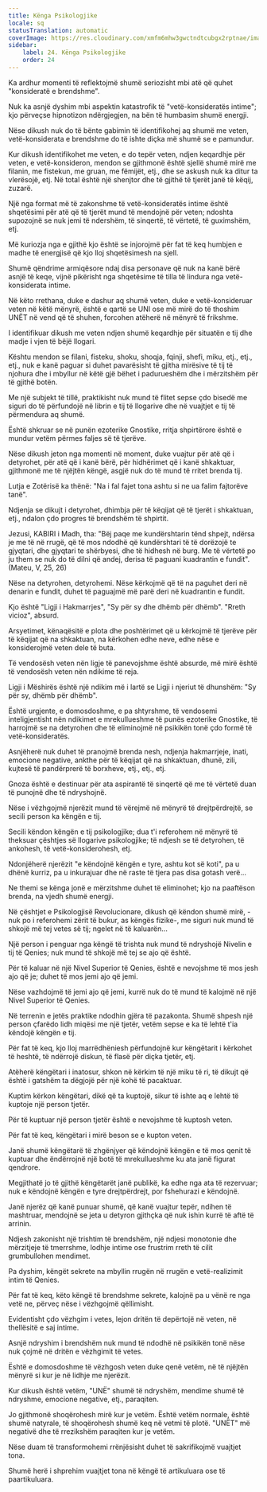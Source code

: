 ```yaml
---
title: Kënga Psikologjike
locale: sq
statusTranslation: automatic
coverImage: https://res.cloudinary.com/xmfm6mhw3gwctndtcubgx2rptnae/image/upload/v1740468922/small_cover_tratado_de_psicologia_revolucionaria_a4c0dca4e0.webp
sidebar:
    label: 24. Kënga Psikologjike
    order: 24
---
```

Ka ardhur momenti të reflektojmë shumë seriozisht mbi atë që quhet "konsideratë e brendshme".

Nuk ka asnjë dyshim mbi aspektin katastrofik të "vetë-konsideratës intime"; kjo përveçse hipnotizon ndërgjegjen, na bën të humbasim shumë energji.

Nëse dikush nuk do të bënte gabimin të identifikohej aq shumë me veten, vetë-konsiderata e brendshme do të ishte diçka më shumë se e pamundur.

Kur dikush identifikohet me veten, e do tepër veten, ndjen keqardhje për veten, e vetë-konsideron, mendon se gjithmonë është sjellë shumë mirë me filanin, me fistekun, me gruan, me fëmijët, etj., dhe se askush nuk ka ditur ta vlerësojë, etj. Në total është një shenjtor dhe të gjithë të tjerët janë të këqij, zuzarë.

Një nga format më të zakonshme të vetë-konsideratës intime është shqetësimi për atë që të tjerët mund të mendojnë për veten; ndoshta supozojnë se nuk jemi të ndershëm, të sinqertë, të vërtetë, të guximshëm, etj.

Më kuriozja nga e gjithë kjo është se injorojmë për fat të keq humbjen e madhe të energjisë që kjo lloj shqetësimesh na sjell.

Shumë qëndrime armiqësore ndaj disa personave që nuk na kanë bërë asnjë të keqe, vijnë pikërisht nga shqetësime të tilla të lindura nga vetë-konsiderata intime.

Në këto rrethana, duke e dashur aq shumë veten, duke e vetë-konsideruar veten në këtë mënyrë, është e qartë se UNI ose më mirë do të thoshim UNËT në vend që të shuhen, forcohen atëherë në mënyrë të frikshme.

I identifikuar dikush me veten ndjen shumë keqardhje për situatën e tij dhe madje i vjen të bëjë llogari.

Kështu mendon se filani, fisteku, shoku, shoqja, fqinji, shefi, miku, etj., etj., etj., nuk e kanë paguar si duhet pavarësisht të gjitha mirësive të tij të njohura dhe i mbyllur në këtë gjë bëhet i padurueshëm dhe i mërzitshëm për të gjithë botën.

Me një subjekt të tillë, praktikisht nuk mund të flitet sepse çdo bisedë me siguri do të përfundojë në librin e tij të llogarive dhe në vuajtjet e tij të përmendura aq shumë.

Është shkruar se në punën ezoterike Gnostike, rritja shpirtërore është e mundur vetëm përmes faljes së të tjerëve.

Nëse dikush jeton nga momenti në moment, duke vuajtur për atë që i detyrohet, për atë që i kanë bërë, për hidhërimet që i kanë shkaktuar, gjithmonë me të njëjtën këngë, asgjë nuk do të mund të rritet brenda tij.

Lutja e Zotërisë ka thënë: "Na i fal fajet tona ashtu si ne ua falim fajtorëve tanë".

Ndjenja se dikujt i detyrohet, dhimbja për të këqijat që të tjerët i shkaktuan, etj., ndalon çdo progres të brendshëm të shpirtit.

Jezusi, KABIRI i Madh, tha: "Bëj paqe me kundërshtarin tënd shpejt, ndërsa je me të në rrugë, që të mos ndodhë që kundërshtari të të dorëzojë te gjyqtari, dhe gjyqtari te shërbyesi, dhe të hidhesh në burg. Me të vërtetë po ju them se nuk do të dilni që andej, derisa të paguani kuadrantin e fundit". (Mateu, V, 25, 26)

Nëse na detyrohen, detyrohemi. Nëse kërkojmë që të na paguhet deri në denarin e fundit, duhet të paguajmë më parë deri në kuadrantin e fundit.

Kjo është "Ligji i Hakmarrjes", "Sy për sy dhe dhëmb për dhëmb". "Rreth vicioz", absurd.

Arsyetimet, kënaqësitë e plota dhe poshtërimet që u kërkojmë të tjerëve për të këqijat që na shkaktuan, na kërkohen edhe neve, edhe nëse e konsiderojmë veten dele të buta.

Të vendosësh veten nën ligje të panevojshme është absurde, më mirë është të vendosësh veten nën ndikime të reja.

Ligji i Mëshirës është një ndikim më i lartë se Ligji i njeriut të dhunshëm: "Sy për sy, dhëmb për dhëmb".

Është urgjente, e domosdoshme, e pa shtyrshme, të vendosemi inteligjentisht nën ndikimet e mrekullueshme të punës ezoterike Gnostike, të harrojmë se na detyrohen dhe të eliminojmë në psikikën tonë çdo formë të vetë-konsideratës.

Asnjëherë nuk duhet të pranojmë brenda nesh, ndjenja hakmarrjeje, inati, emocione negative, ankthe për të këqijat që na shkaktuan, dhunë, zili, kujtesë të pandërprerë të borxheve, etj., etj., etj.

Gnoza është e destinuar për ata aspirantë të sinqertë që me të vërtetë duan të punojnë dhe të ndryshojnë.

Nëse i vëzhgojmë njerëzit mund të vërejmë në mënyrë të drejtpërdrejtë, se secili person ka këngën e tij.

Secili këndon këngën e tij psikologjike; dua t'i referohem në mënyrë të theksuar çështjes së llogarive psikologjike; të ndjesh se të detyrohen, të ankohesh, të vetë-konsiderohesh, etj.

Ndonjëherë njerëzit "e këndojnë këngën e tyre, ashtu kot së koti", pa u dhënë kurriz, pa u inkurajuar dhe në raste të tjera pas disa gotash verë...

Ne themi se kënga jonë e mërzitshme duhet të eliminohet; kjo na paaftëson brenda, na vjedh shumë energji.

Në çështjet e Psikologjisë Revolucionare, dikush që këndon shumë mirë, -nuk po i referohemi zërit të bukur, as këngës fizike-, me siguri nuk mund të shkojë më tej vetes së tij; ngelet në të kaluarën...

Një person i penguar nga këngë të trishta nuk mund të ndryshojë Nivelin e tij të Qenies; nuk mund të shkojë më tej se ajo që është.

Për të kaluar në një Nivel Superior të Qenies, është e nevojshme të mos jesh ajo që je; duhet të mos jemi ajo që jemi.

Nëse vazhdojmë të jemi ajo që jemi, kurrë nuk do të mund të kalojmë në një Nivel Superior të Qenies.

Në terrenin e jetës praktike ndodhin gjëra të pazakonta. Shumë shpesh një person çfarëdo lidh miqësi me një tjetër, vetëm sepse e ka të lehtë t'ia këndojë këngën e tij.

Për fat të keq, kjo lloj marrëdhëniesh përfundojnë kur këngëtarit i kërkohet të heshtë, të ndërrojë diskun, të flasë për diçka tjetër, etj.

Atëherë këngëtari i inatosur, shkon në kërkim të një miku të ri, të dikujt që është i gatshëm ta dëgjojë për një kohë të pacaktuar.

Kuptim kërkon këngëtari, dikë që ta kuptojë, sikur të ishte aq e lehtë të kuptoje një person tjetër.

Për të kuptuar një person tjetër është e nevojshme të kuptosh veten.

Për fat të keq, këngëtari i mirë beson se e kupton veten.

Janë shumë këngëtarë të zhgënjyer që këndojnë këngën e të mos qenit të kuptuar dhe ëndërrojnë një botë të mrekullueshme ku ata janë figurat qendrore.

Megjithatë jo të gjithë këngëtarët janë publikë, ka edhe nga ata të rezervuar; nuk e këndojnë këngën e tyre drejtpërdrejt, por fshehurazi e këndojnë.

Janë njerëz që kanë punuar shumë, që kanë vuajtur tepër, ndihen të mashtruar, mendojnë se jeta u detyron gjithçka që nuk ishin kurrë të aftë të arrinin.

Ndjesh zakonisht një trishtim të brendshëm, një ndjesi monotonie dhe mërzitjeje të tmerrshme, lodhje intime ose frustrim rreth të cilit grumbullohen mendimet.

Pa dyshim, këngët sekrete na mbyllin rrugën në rrugën e vetë-realizimit intim të Qenies.

Për fat të keq, këto këngë të brendshme sekrete, kalojnë pa u vënë re nga vetë ne, përveç nëse i vëzhgojmë qëllimisht.

Evidentisht çdo vëzhgim i vetes, lejon dritën të depërtojë në veten, në thellësitë e saj intime.

Asnjë ndryshim i brendshëm nuk mund të ndodhë në psikikën tonë nëse nuk çojmë në dritën e vëzhgimit të vetes.

Është e domosdoshme të vëzhgosh veten duke qenë vetëm, në të njëjtën mënyrë si kur je në lidhje me njerëzit.

Kur dikush është vetëm, "UNË" shumë të ndryshëm, mendime shumë të ndryshme, emocione negative, etj., paraqiten.

Jo gjithmonë shoqërohesh mirë kur je vetëm. Është vetëm normale, është shumë natyrale, të shoqërohesh shumë keq në vetmi të plotë. "UNËT" më negativë dhe të rrezikshëm paraqiten kur je vetëm.

Nëse duam të transformohemi rrënjësisht duhet të sakrifikojmë vuajtjet tona.

Shumë herë i shprehim vuajtjet tona në këngë të artikuluara ose të paartikuluara.

